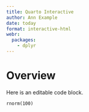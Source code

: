 ```yaml
---
title: Quarto Interactive
author: Ann Example
date: today
format: interactive-html
webr:
  packages:
    - dplyr
---
```


# Overview

Here is an editable code block.

```webr
rnorm(100)
```
